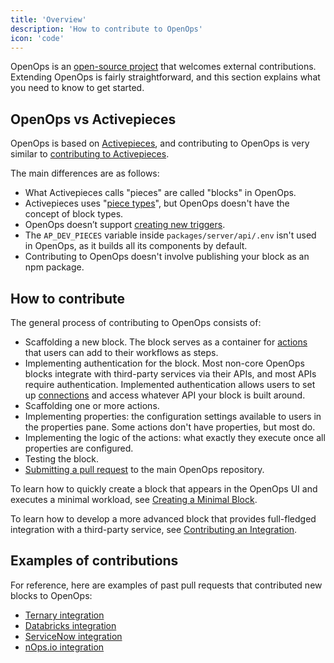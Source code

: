 ```yaml
---
title: 'Overview'
description: 'How to contribute to OpenOps'
icon: 'code'
---
```


OpenOps is an [open-source project](https://github.com/openops-cloud/openops) that welcomes external contributions. Extending OpenOps is fairly straightforward, and this section explains what you need to know to get started.

## OpenOps vs Activepieces

OpenOps is based on [Activepieces](https://www.activepieces.com/), and contributing to OpenOps is very similar to [contributing to Activepieces](https://www.activepieces.com/docs/developers/building-pieces/overview).

The main differences are as follows:
* What Activepieces calls "pieces" are called "blocks" in OpenOps.
* Activepieces uses "[piece types](https://www.activepieces.com/docs/developers/building-pieces/piece-definition)", but OpenOps doesn't have the concept of block types.
* OpenOps doesn’t support [creating new triggers](https://www.activepieces.com/docs/developers/building-pieces/create-trigger).
* The `AP_DEV_PIECES` variable inside `packages/server/api/.env` isn't used in OpenOps, as it builds all its components by default.
* Contributing to OpenOps doesn't involve publishing your block as an npm package.

## How to contribute

The general process of contributing to OpenOps consists of:
* Scaffolding a new block. The block serves as a container for [actions](/workflow-management/actions/) that users can add to their workflows as steps.
* Implementing authentication for the block. Most non-core OpenOps blocks integrate with third-party services via their APIs, and most APIs require authentication. Implemented authentication allows users to set up [connections](/cloud-access/access-levels-permissions/) and access whatever API your block is built around.
* Scaffolding one or more actions.
* Implementing properties: the configuration settings available to users in the properties pane. Some actions don't have properties, but most do.
* Implementing the logic of the actions: what exactly they execute once all properties are configured.
* Testing the block.
* [Submitting a pull request](https://github.com/openops-cloud/openops/blob/main/CONTRIBUTING.md) to the main OpenOps repository.

To learn how to quickly create a block that appears in the OpenOps UI and executes a minimal workload, see [Creating a Minimal Block](/contributing/creating-a-minimal-block/).

To learn how to develop a more advanced block that provides full-fledged integration with a third-party service, see [Contributing an Integration](/contributing/contributing-an-integration/).

## Examples of contributions

For reference, here are examples of past pull requests that contributed new blocks to OpenOps:
* [Ternary integration](https://github.com/openops-cloud/openops/pull/326)
* [Databricks integration](https://github.com/openops-cloud/openops/pull/434)
* [ServiceNow integration](https://github.com/openops-cloud/openops/pull/1078)
* [nOps.io integration](https://github.com/openops-cloud/openops/pull/1403)
